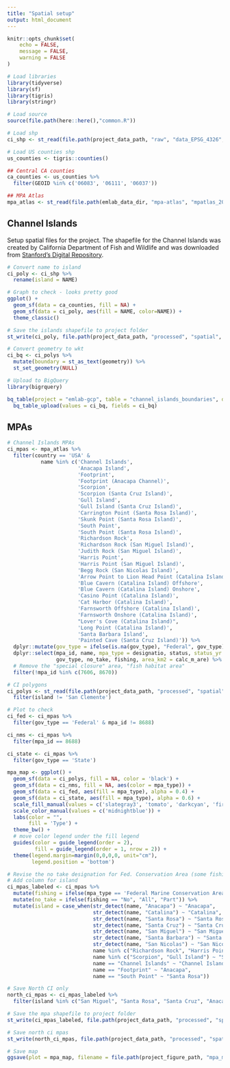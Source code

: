 ```yaml
---
title: "Spatial setup"
output: html_document
---
```


```r
knitr::opts_chunk$set(
	echo = FALSE,
	message = FALSE,
	warning = FALSE
)
```

```r
# Load libraries
library(tidyverse)
library(sf)
library(tigris)
library(stringr)

# Load source
source(file.path(here::here(),"common.R"))

# Load shp 
ci_shp <- st_read(file.path(project_data_path, "raw", "data_EPSG_4326", "channel_islands.shp"))

# Load US counties shp 
us_counties <- tigris::counties()

## Central CA counties 
ca_counties <- us_counties %>% 
  filter(GEOID %in% c('06083', '06111', '06037'))

## MPA Atlas 
mpa_atlas <- st_read(file.path(emlab_data_dir, "mpa-atlas", "mpatlas_20201223_clean", "mpatlas_20201223_clean.shp"))
```

## Channel Islands 

Setup spatial files for the project. The shapefile for the Channel Islands was created by California Department of Fish and Wildlife and was downloaded from [Stanford's Digital Repository](https://purl.stanford.edu/xw602fs2985).  

```r
# Convert name to island
ci_poly <- ci_shp %>% 
  rename(island = NAME)

# Graph to check - looks pretty good 
ggplot() + 
  geom_sf(data = ca_counties, fill = NA) + 
  geom_sf(data = ci_poly, aes(fill = NAME, color=NAME)) + 
  theme_classic()
```

```r
# Save the islands shapefile to project folder
st_write(ci_poly, file.path(project_data_path, "processed", "spatial", "channel_islands.shp"))

# Convert geometry to wkt
ci_bq <- ci_polys %>% 
  mutate(boundary = st_as_text(geometry)) %>% 
  st_set_geometry(NULL)

# Upload to BigQuery
library(bigrquery)

bq_table(project = "emlab-gcp", table = "channel_islands_boundaries", dataset = "boi_dive_project") %>%
  bq_table_upload(values = ci_bq, fields = ci_bq)
```

## MPAs

```r
# Channel Islands MPAs
ci_mpas <- mpa_atlas %>% 
  filter(country == 'USA' & 
           name %in% c('Channel Islands', 
                       'Anacapa Island',
                       'Footprint',
                       'Footprint (Anacapa Channel)',
                       'Scorpion',
                       'Scorpion (Santa Cruz Island)',
                       'Gull Island',
                       'Gull Island (Santa Cruz Island)',
                       'Carrington Point (Santa Rosa Island)',
                       'Skunk Point (Santa Rosa Island)',
                       'South Point',
                       'South Point (Santa Rosa Island)',
                       'Richardson Rock',
                       'Richardson Rock (San Miguel Island)',
                       'Judith Rock (San Miguel Island)',
                       'Harris Point',
                       'Harris Point (San Miguel Island)',
                       'Begg Rock (San Nicolas Island)',
                       'Arrow Point to Lion Head Point (Catalina Island)',
                       'Blue Cavern (Catalina Island) Offshore',
                       'Blue Cavern (Catalina Island) Onshore',
                       'Casino Point (Catalina Island)',
                       'Cat Harbor (Catalina Island)',
                       'Farnsworth Offshore (Catalina Island)',
                       'Farnsworth Onshore (Catalina Island)',
                       "Lover's Cove (Catalina Island)",
                       'Long Point (Catalina Island)',
                       'Santa Barbara Island',
                       'Painted Cave (Santa Cruz Island)')) %>% 
  dplyr::mutate(gov_type = ifelse(is.na(gov_type), "Federal", gov_type)) %>% 
  dplyr::select(mpa_id, name, mpa_type = designatio, status, status_yr = status_yea, 
                gov_type, no_take, fishing, area_km2 = calc_m_are) %>% 
  # Remove the "special closure" area, "fish habitat area" 
  filter(!mpa_id %in% c(7606, 8670))

# CI polygons
ci_polys <- st_read(file.path(project_data_path, "processed", "spatial", "channel_islands.shp")) %>% 
  filter(island != 'San Clemente')

# Plot to check 
ci_fed <- ci_mpas %>% 
  filter(gov_type == 'Federal' & mpa_id != 8688) 

ci_nms <- ci_mpas %>% 
  filter(mpa_id == 8688)

ci_state <- ci_mpas %>% 
  filter(gov_type == 'State')

mpa_map <- ggplot() + 
  geom_sf(data = ci_polys, fill = NA, color = 'black') + 
  geom_sf(data = ci_nms, fill = NA, aes(color = mpa_type)) + 
  geom_sf(data = ci_fed, aes(fill = mpa_type), alpha = 0.4) + 
  geom_sf(data = ci_state, aes(fill = mpa_type), alpha = 0.6) + 
  scale_fill_manual(values = c('slategray3', 'tomato', 'darkcyan', 'firebrick')) +
  scale_color_manual(values = c('midnightblue')) + 
  labs(color = "",
       fill = 'Type') + 
  theme_bw() + 
  # move color legend under the fill legend 
  guides(color = guide_legend(order = 2),
         fill = guide_legend(order = 1, nrow = 2)) +
  theme(legend.margin=margin(0,0,0,0, unit="cm"),
        legend.position = 'bottom')
```

```r
# Revise the no take designation for Fed. Conservation Area (some fishing allowed)
# Add column for island 
ci_mpas_labeled <- ci_mpas %>% 
  mutate(fishing = ifelse(mpa_type == 'Federal Marine Conservation Area', 'Some Restrictions', fishing)) %>% 
  mutate(no_take = ifelse(fishing == "No", "All", "Part")) %>%
  mutate(island = case_when(str_detect(name, "Anacapa") ~ "Anacapa",
                            str_detect(name, "Catalina") ~ "Catalina",
                            str_detect(name, "Santa Rosa") ~ "Santa Rosa",
                            str_detect(name, "Santa Cruz") ~ "Santa Cruz",
                            str_detect(name, "San Miguel") ~ "San Miguel",
                            str_detect(name, "Santa Barbara") ~ "Santa Barbara",
                            str_detect(name, "San Nicolas") ~ "San Nicolas",
                            name %in% c("Richardson Rock", "Harris Point") ~ "San Miguel",
                            name %in% c("Scorpion", "Gull Island") ~ "Santa Cruz",
                            name == "Channel Islands" ~ "Channel Islands",
                            name == "Footprint" ~ "Anacapa",
                            name == "South Point" ~ "Santa Rosa"))

# Save North CI only
north_ci_mpas <- ci_mpas_labeled %>% 
  filter(island %in% c("San Miguel", "Santa Rosa", "Santa Cruz", "Anacapa"))
```


```r
# Save the mpa shapefile to project folder
st_write(ci_mpas_labeled, file.path(project_data_path, "processed", "spatial", "channel_islands_mpas.shp"))

# Save north ci mpas
st_write(north_ci_mpas, file.path(project_data_path, "processed", "spatial", "north_channel_islands_mpas.shp"))

# Save map 
ggsave(plot = mpa_map, filename = file.path(project_figure_path, "mpa_map.png"))
```




